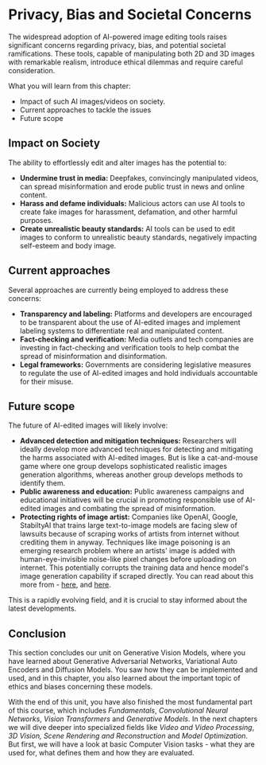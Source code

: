 # Privacy, Bias and Societal Concerns

The widespread adoption of AI-powered image editing tools raises significant concerns regarding privacy, bias, and potential societal ramifications. These tools, capable of manipulating both 2D and 3D images with remarkable realism, introduce ethical dilemmas and require careful consideration.

What you will learn from this chapter:

- Impact of such AI images/videos on society.
- Current approaches to tackle the issues
- Future scope

## Impact on Society

The ability to effortlessly edit and alter images has the potential to:

- **Undermine trust in media:** Deepfakes, convincingly manipulated videos, can spread misinformation and erode public trust in news and online content.
- **Harass and defame individuals:** Malicious actors can use AI tools to create fake images for harassment, defamation, and other harmful purposes.
- **Create unrealistic beauty standards:** AI tools can be used to edit images to conform to unrealistic beauty standards, negatively impacting self-esteem and body image.

## Current approaches

Several approaches are currently being employed to address these concerns:

- **Transparency and labeling:** Platforms and developers are encouraged to be transparent about the use of AI-edited images and implement labeling systems to differentiate real and manipulated content.
- **Fact-checking and verification:** Media outlets and tech companies are investing in fact-checking and verification tools to help combat the spread of misinformation and disinformation.
- **Legal frameworks:** Governments are considering legislative measures to regulate the use of AI-edited images and hold individuals accountable for their misuse.

## Future scope

The future of AI-edited images will likely involve:

- **Advanced detection and mitigation techniques:** Researchers will ideally develop more advanced techniques for detecting and mitigating the harms associated with AI-edited images. But is like a cat-and-mouse game where one group develops sophisticated realistic images generation algorithms, whereas another group develops methods to identify them.
- **Public awareness and education:** Public awareness campaigns and educational initiatives will be crucial in promoting responsible use of AI-edited images and combating the spread of misinformation.
- **Protecting rights of image artist:** Companies like OpenAI, Google, StabiltyAI that trains large text-to-image models are facing slew of lawsuits because of scraping works of artists from internet without crediting them in anyway. Techniques like image poisoning is an emerging research problem where an artists' image is added with human-eye-invisible noise-like pixel changes before uploading on internet. This potentially corrupts the training data and hence model's image generation capability if scraped directly. You can read about this more from - [here](https://www.technologyreview.com/2023/10/23/1082189/data-poisoning-artists-fight-generative-ai/), and [here](https://arxiv.org/abs/2310.13828).

This is a rapidly evolving field, and it is crucial to stay informed about the latest developments.

## Conclusion

This section concludes our unit on Generative Vision Models, where you have learned about Generative Adversarial Networks, Variational Auto Encoders and Diffusion Models.
You saw how they can be implemented and used, and in this chapter, you also learned about the important topic of ethics and biases concerning these models.

With the end of this unit, you have also finished the most fundamental part of this course, which includes _Fundamentals_, _Convolutional Neural Networks_, _Vision Transformers_ and _Generative Models_.
In the next chapters we will dive deeper into specialized fields like _Video and Video Processing_, _3D Vision, Scene Rendering and Reconstruction_ and _Model Optimization_.
But first, we will have a look at basic Computer Vision tasks - what they are used for, what defines them and how they are evaluated.
